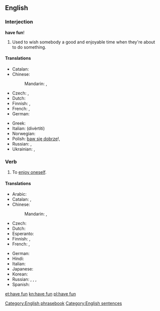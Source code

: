 ==English==

===Interjection===
'''have fun'''!

# Used to wish somebody a good and enjoyable time when they're about to do something.

====Translations====
{{trans-top|wish someone a good time}}
* Catalan: {{t-|ca|diverteix-te}}
* Chinese:
*: Mandarin: {{t|cmn|祝你玩得開心|sc=Hani}}, {{t|cmn|祝你玩得开心|tr=zhù nǐ wán de kāixīn|sc=Hani}}
* Czech: {{t-|cs|bav se}} {{qualifier|unformal}}, {{t-|cs|bavte se}} {{qualifier|formal}}
* Dutch: {{t-|nl|veel plezier}}
* Finnish: {{t-|fi|pidä hauskaa|s}}, {{t-|fi|pitäkää hauskaa|p}}
* French: {{t-|fr|amuse-toi}} {{qualifier|informal}}, {{t-|fr|amusez-vous}} {{qualifier|formal}}
* German: {{t-|de|viel Spaß|alt=viel Spaß!}}
{{trans-mid}}
* Greek: {{t-|el|καλή διασκέδαση|f|tr=kali diaskedasi|sc=Grek}}
* Italian: {{t-|it|divertiti}} (divèrtiti)
* Norwegian: {{t-|no|kos(a) deg/dykk!}}
* Polish: [[baw się dobrze]]!, {{t-|pl|dobrej zabawy!}}
* Russian: {{qualifier|жела́ю/жела́ем}} {{t-|ru|хорошо повеселиться|tr=xorošó poveselítʹsja|sc=Cyrl}}, {{qualifier|жела́ю/жела́ем}}  {{t-|ru|хорошо провести время|tr=xorošó provestí vrémja|sc=Cyrl}}
* Ukrainian: {{qualifier|бажа́ю/бажа́ємо}} {{t-|uk|добре повеселитися|tr=dóbre poveselýtysja|sc=Cyrl}}, {{qualifier|бажа́ю/бажа́ємо}} {{t-|uk|добре провести час|tr=dóbre provestý čas|sc=Cyrl}}
{{trans-bottom}}

===Verb===
{{en-verb|has fun|having fun|had fun|had fun}}

# To [[enjoy oneself]].

====Translations====
{{trans-top|enjoy oneself}}
* Arabic: {{t-|ar|مرح|tr=mariḥa|sc=Arab}}
* Catalan: {{t-|ca|divertir-se}}, {{t-|ca|entretenir-se}}
* Chinese:
*: Mandarin: {{t|cmn|玩得開心|sc=Hani}},  {{t|cmn|玩得开心|tr=wán de kāixīn|sc=Hani}}
* Czech: {{t-|cs|bavit se}}
* Dutch: {{t-|nl|lol maken}}
* Esperanto: {{t-|eo|amuziĝi}}
* Finnish: {{t-|fi|pitää hauskaa}}, {{t+|fi|huvitella}}
* French: {{t+|fr|amuser|alt=s'amuser}},  {{t+|fr|égayer|alt=s'égayer}}
{{trans-mid}}
* German: {{t-|de|Spaß haben}}
* Hindi: {{t-|hi|मस्ती करना|tr=mastī karnā|sc=Deva}}
* Italian: {{t+|it|divertirsi}}
* Japanese: {{t-|ja|楽しむ|tr=たのしむ, tanoshimu}}
* Korean: {{t+|ko|즐기다|tr=jeulgida|sc=Kore}}
* Russian: {{t+|ru|наслаждаться|tr=naslaždátʹsja}},  {{t+|ru|веселиться|tr=veselítʹsja}},  {{t+|ru|развлекаться|tr=razvlekátʹsja}}, {{t+|ru|забавляться|tr=zabavljátʹsja|sc=Cyrl}}
* Spanish: {{t+|es|divertirse}}
{{trans-bottom}}

[[Category:English phrasebook]]
[[Category:English sentences]]

[[et:have fun]]
[[kn:have fun]]
[[pl:have fun]]